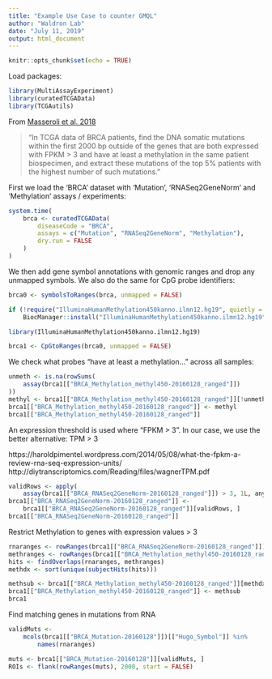 ```yaml
---
title: "Example Use Case to counter GMQL"
author: "Waldron Lab"
date: "July 11, 2019"
output: html_document
---
```


```r
knitr::opts_chunk$set(echo = TRUE)
```

Load packages:

```r
library(MultiAssayExperiment)
library(curatedTCGAData)
library(TCGAutils)
```

From [Masseroli et al. 2018](https://doi.org/10.1093/bioinformatics/bty688)

> "In TCGA data of BRCA patients, find the DNA somatic mutations
 within the first 2000 bp outside of the genes that are both
 expressed with FPKM > 3 and have at least a methylation in the same patient
 biospecimen, and extract these mutations of the top 5% patients
 with the highest number of such mutations."

First we load the 'BRCA' dataset with 'Mutation', 'RNASeq2GeneNorm' and
'Methylation' assays / experiments:

```r
system.time(
    brca <- curatedTCGAData(
        diseaseCode = "BRCA",
        assays = c("Mutation", "RNASeq2GeneNorm", "Methylation"),
        dry.run = FALSE
    )
)
```

We then add gene symbol annotations with genomic ranges and drop any unmapped
symbols. We also do the same for CpG probe identifiers:

```r
brca0 <- symbolsToRanges(brca, unmapped = FALSE)

if (!require("IlluminaHumanMethylation450kanno.ilmn12.hg19", quietly = TRUE))
    BiocManager::install("IlluminaHumanMethylation450kanno.ilmn12.hg19")

library(IlluminaHumanMethylation450kanno.ilmn12.hg19)

brca1 <- CpGtoRanges(brca0, unmapped = FALSE)
```

We check what probes "have at least a methylation..." across all samples:

```r
unmeth <- is.na(rowSums(
    assay(brca1[["BRCA_Methylation_methyl450-20160128_ranged"]])
))
methyl <- brca1[["BRCA_Methylation_methyl450-20160128_ranged"]][!unmeth, ]
brca1[["BRCA_Methylation_methyl450-20160128_ranged"]] <- methyl
brca1[["BRCA_Methylation_methyl450-20160128_ranged"]]
```

An expression threshold is used where "FPKM > 3". In our case, we use the better
alternative: TPM > 3

https://haroldpimentel.wordpress.com/2014/05/08/what-the-fpkm-a-review-rna-seq-expression-units/
http://diytranscriptomics.com/Reading/files/wagnerTPM.pdf

```r
validRows <- apply(
    assay(brca1[["BRCA_RNASeq2GeneNorm-20160128_ranged"]]) > 3, 1L, any)
brca1[["BRCA_RNASeq2GeneNorm-20160128_ranged"]] <-
    brca1[["BRCA_RNASeq2GeneNorm-20160128_ranged"]][validRows, ]
brca1[["BRCA_RNASeq2GeneNorm-20160128_ranged"]]
```

Restrict Methylation to genes with expression values > 3

```r
rnaranges <- rowRanges(brca1[["BRCA_RNASeq2GeneNorm-20160128_ranged"]])
methranges <- rowRanges(brca1[["BRCA_Methylation_methyl450-20160128_ranged"]])
hits <- findOverlaps(rnaranges, methranges)
methdx <- sort(unique(subjectHits(hits)))

methsub <- brca1[["BRCA_Methylation_methyl450-20160128_ranged"]][methdx, ]
brca1[["BRCA_Methylation_methyl450-20160128_ranged"]] <- methsub
brca1
```

Find matching genes in mutations from RNA

```r
validMuts <-
    mcols(brca1[["BRCA_Mutation-20160128"]])[["Hugo_Symbol"]] %in%
        names(rnaranges)

muts <- brca1[["BRCA_Mutation-20160128"]][validMuts, ]
ROIs <- flank(rowRanges(muts), 2000, start = FALSE)
```

